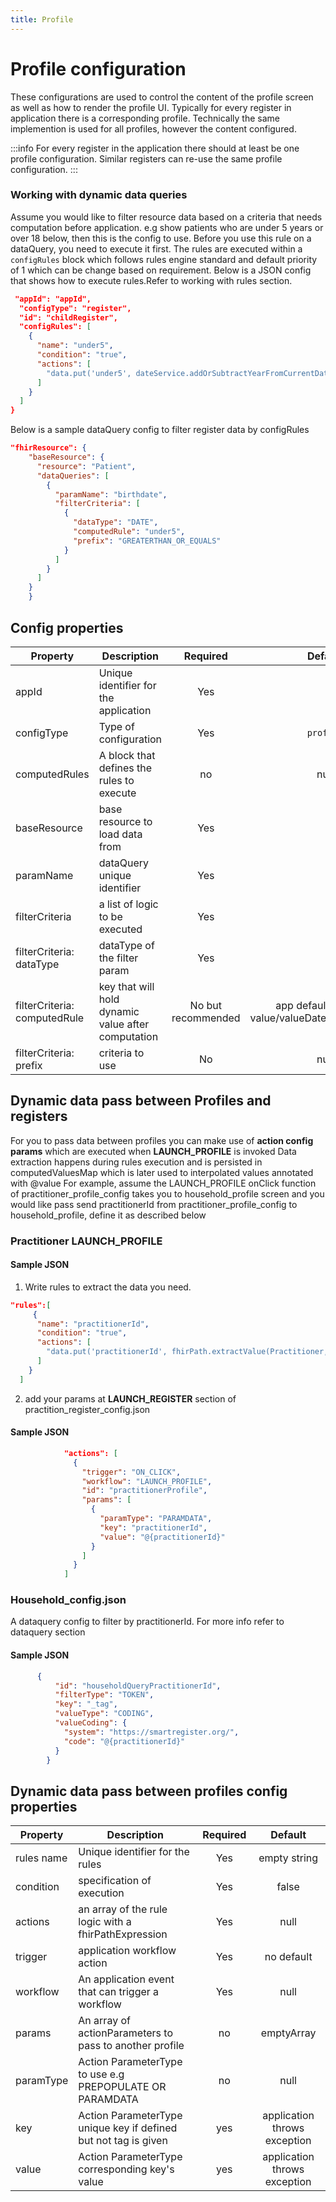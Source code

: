 ```yaml
---
title: Profile
---
```


# Profile configuration

These configurations are used to control the content of the profile screen as well as how to render the profile UI. Typically for every register in application there is a corresponding profile. Technically the same implemention is used for all profiles, however the content configured.

:::info
For every register in the application there should at least be one profile configuration. Similar registers can re-use the same profile configuration.
:::

### Working with dynamic data queries
Assume you would like to filter resource data based on a criteria that needs computation before application. e.g show patients who are under 5 years or over 18 below, then this is the config to use.
Before you use this rule on a dataQuery, you need  to execute it first. The rules are executed within a `configRules` block which follows rules engine standard and default priority of 1 which can be change based on requirement.
Below is a JSON config that shows how to execute rules.Refer to working with rules section.
``` json
 "appId": "appId",
  "configType": "register",
  "id": "childRegister",
  "configRules": [
    {
      "name": "under5",
      "condition": "true",
      "actions": [
        "data.put('under5', dateService.addOrSubtractYearFromCurrentDate(5,'-'))"
      ]
    }
  ]
}
```

Below is a sample dataQuery config to filter register data by configRules

``` json
"fhirResource": {
    "baseResource": {
      "resource": "Patient",
      "dataQueries": [
        {
          "paramName": "birthdate",
          "filterCriteria": [
            {
              "dataType": "DATE",
              "computedRule": "under5",
              "prefix": "GREATERTHAN_OR_EQUALS"
            }
          ]
        }
      ]
    }
    }
```

## Config properties

|Property | Description | Required | Default |
|--|--|:--:|:--:|
appId | Unique identifier for the application | Yes | |
configType | Type of configuration | Yes |  `profile` |
computedRules | A block that defines the rules to execute | no |  null |
baseResource | base resource to load data from | Yes | |
paramName | dataQuery unique identifier | Yes |   |
filterCriteria | a list of logic to be executed | Yes | |
filterCriteria: dataType | dataType of the filter param | Yes |   |
filterCriteria: computedRule | key that will hold dynamic value after computation | No but recommended |  app defaults to using value/valueDate/valueDateTime |
filterCriteria: prefix | criteria to use  | No | null  |


## Dynamic data pass between Profiles and registers

For you to pass data between profiles  you can make use of **action config params** which are executed when **LAUNCH_PROFILE** is invoked
Data extraction happens during rules execution and is persisted in computedValuesMap which is later used to interpolated values annotated with @value
For example, assume the LAUNCH_PROFILE onClick function of practitioner_profile_config takes you to household_profile screen and you would like pass send practitionerId from practitioner_profile_config to household_profile, define it as described below

### Practitioner LAUNCH_PROFILE
#### Sample JSON
1. Write rules to extract the data you need.
``` json
"rules":[
     {
      "name": "practitionerId",
      "condition": "true",
      "actions": [
        "data.put('practitionerId', fhirPath.extractValue(Practitioner, 'Practitioner.id.replace(\"Practitioner/\",\"\")').split(\"/\").get(0))"
      ]
    }
  ]
```

2. add your params at **LAUNCH_REGISTER** section of practition_register_config.json
#### Sample JSON
``` json
            "actions": [
              {
                "trigger": "ON_CLICK",
                "workflow": "LAUNCH_PROFILE",
                "id": "practitionerProfile",
                "params": [
                  {
                    "paramType": "PARAMDATA",
                    "key": "practitionerId",
                    "value": "@{practitionerId}"
                  }
                ]
              }
            ]
```

### Household_config.json
A dataquery config to filter by practitionerId. For more info refer to dataquery section

#### Sample JSON

``` json
      {
          "id": "householdQueryPractitionerId",
          "filterType": "TOKEN",
          "key": "_tag",
          "valueType": "CODING",
          "valueCoding": {
            "system": "https://smartregister.org/",
            "code": "@{practitionerId}"
          }
        }
```

## Dynamic data pass between profiles config properties

|Property | Description | Required | Default |
|--|--|:--:|:--:|
rules name | Unique identifier for the rules                       | Yes | empty string |
condition  | specification of execution                            | Yes |  false |
actions    | an array of the rule logic with a fhirPathExpression  | Yes |  null |
trigger    | application workflow action                           | Yes |  no default |
workflow   | An application event that can trigger a workflow      | Yes |  null |
params     | An array of actionParameters to pass to another profile | no  |  emptyArray |
paramType  | Action ParameterType to use e.g PREPOPULATE OR PARAMDATA   | no  |  null |
key        | Action ParameterType unique key if defined but not tag is given   | yes  |  application throws exception |
value      | Action ParameterType corresponding key's value                     | yes  |  application throws exception |
